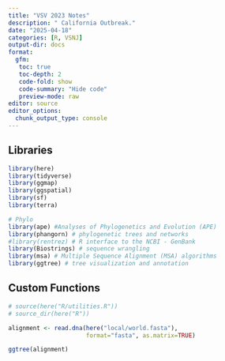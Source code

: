 ```yaml
---
title: "VSV 2023 Notes"
description: " California Outbreak."
date: "2025-04-18"
categories: [R, VSNJ]
output-dir: docs
format:
  gfm:
   toc: true
   toc-depth: 2
   code-fold: show
   code-summary: "Hide code"
   preview-mode: raw
editor: source
editor_options:  
  chunk_output_type: console
---
```


## Libraries
```r
library(here)
library(tidyverse)
library(ggmap)
library(ggspatial)
library(sf)
library(terra)

# Phylo
library(ape) #Analyses of Phylogenetics and Evolution (APE)
library(phangorn) # phylogenetic trees and networks
#library(rentrez) # R interface to the NCBI - GenBank
library(Biostrings) # sequence wrangling
library(msa) # Multiple Sequence Alignment (MSA) algorithms  
library(ggtree) # tree visualization and annotation
```


## Custom Functions
```r
# source(here("R/utilities.R"))
# source_dir(here("R"))
```


```r
alignment <- read.dna(here("local/world.fasta"),
                      format="fasta", as.matrix=TRUE)
```

```r
ggtree(alignment)
```





